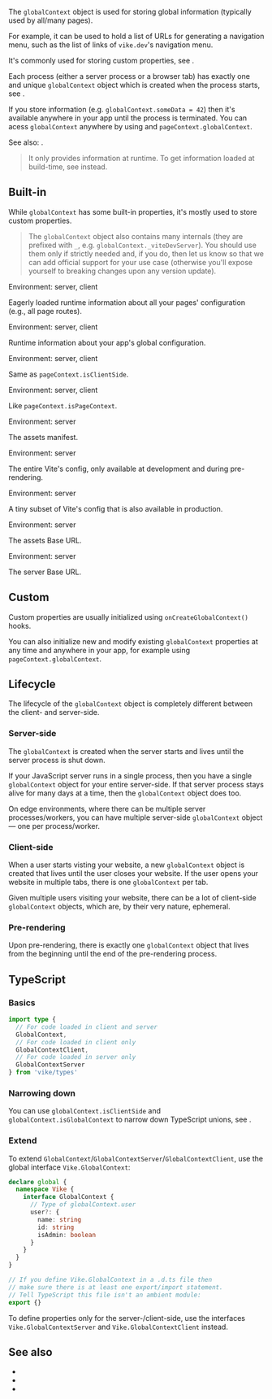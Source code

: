 
The `globalContext` object is used for storing global information (typically used by all/many pages).

For example, it can be used to hold a list of URLs for generating a navigation menu, such as the list of links of `vike.dev`'s navigation menu.

It's commonly used for storing custom properties, see <Link href="#custom" />.

Each process (either a server process or a browser tab) has exactly one and unique `globalContext` object which is created when the process starts, see <Link href="#lifecycle" />.

If you store information (e.g. `globalContext.someData = 42`) then it's available anywhere in your app until the process is terminated. You can acess `globalContext` anywhere by using <Link href="/getGlobalContext" noBreadcrumb /> and <Link href="/pageContext#globalContext">`pageContext.globalContext`</Link>.

See also: <Link href="/pageContext" />.

> It only provides information at runtime. To get information loaded at build-time, see <Link href="/getVikeConfig" /> instead.


## Built-in

While `globalContext` has some built-in properties, it's mostly used to store <Link href="#custom">custom properties</Link>.

> The `globalContext` object also contains many internals (they are prefixed with `_`, e.g. `globalContext._viteDevServer`). You should use them only if strictly needed and, if you do, then let us know so that we can add official support for your use case (otherwise you'll expose yourself to breaking changes upon any version update).

<Prop name="pages" />

Environment: server, client

Eagerly loaded runtime information about all your pages' <Link href="/config">configuration</Link> (e.g., all page routes).

<Prop name="config" />

Environment: server, client

Runtime information about your app's global <Link href="/config">configuration</Link>.

<Prop name="isClientSide" />

Environment: server, client

Same as <Link href="/pageContext#isClientSide">`pageContext.isClientSide`</Link>.

<Prop name="isGlobalContext" />

Environment: server, client

Like <Link href="/pageContext#isPageContext">`pageContext.isPageContext`</Link>.

<Prop name="assetsManifest" />

Environment: server

The <Link href="/preloading#assets-manifest">assets manifest</Link>.

<Prop name="viteConfig" />

Environment: server

The entire Vite's config, only available at development and during <Link href="/pre-rendering">pre-rendering</Link>.

<Prop name="viteConfigRuntime" />

Environment: server

A tiny subset of Vite's config that is also available in production.

<Prop name="baseAssets" />

Environment: server

The <Link href="/base-url#baseassets">assets Base URL</Link>.

<Prop name="baseServer" />

Environment: server

The <Link href="/base-url#baseserver">server Base URL</Link>.

## Custom

Custom properties are usually initialized using <Link href="/onCreateGlobalContext">`onCreateGlobalContext()` hooks</Link>.

You can also initialize new and modify existing `globalContext` properties at any time and anywhere in your app, for example using <Link href="/pageContext#globalContext">`pageContext.globalContext`</Link>.


## Lifecycle

The lifecycle of the `globalContext` object is completely different between the client- and server-side.

### Server-side

The `globalContext` is created when the server starts and lives until the server process is shut down.

If your JavaScript server runs in a single process, then you have a single `globalContext` object for your entire server-side. If that server process stays alive for many days at a time, then the `globalContext` object does too.

On edge environments, where there can be multiple server processes/workers, you can have multiple server-side `globalContext` object — one per process/worker.

### Client-side

When a user starts visting your website, a new `globalContext` object is created that lives until the user closes your website. If the user opens your website in multiple tabs, there is one `globalContext` per tab.

Given multiple users visiting your website, there can be a lot of client-side `globalContext` objects, which are, by their very nature, ephemeral.

### Pre-rendering

Upon <Link href="/pre-rendering">pre-rendering</Link>, there is exactly one `globalContext` object that lives from the beginning until the end of the pre-rendering process.


## TypeScript

### Basics

```ts
import type {
  // For code loaded in client and server
  GlobalContext,
  // For code loaded in client only
  GlobalContextClient,
  // For code loaded in server only
  GlobalContextServer
} from 'vike/types'
```

### Narrowing down

You can use `globalContext.isClientSide` and `globalContext.isGlobalContext` to narrow down TypeScript unions, see <Link href="/pageContext#narrowing-down" />.

### Extend

To extend `GlobalContext`/`GlobalContextServer`/`GlobalContextClient`, use the global interface `Vike.GlobalContext`:

```ts
declare global {
  namespace Vike {
    interface GlobalContext {
      // Type of globalContext.user
      user?: {
        name: string
        id: string
        isAdmin: boolean
      }
    }
  }
}

// If you define Vike.GlobalContext in a .d.ts file then
// make sure there is at least one export/import statement.
// Tell TypeScript this file isn't an ambient module:
export {}
```

To define properties only for the server-/client-side, use the interfaces `Vike.GlobalContextServer` and `Vike.GlobalContextClient` instead.


## See also

- <Link href="/pageContext" />
- <Link href="/getGlobalContext" />
- <Link href="/onCreateGlobalContext" />

